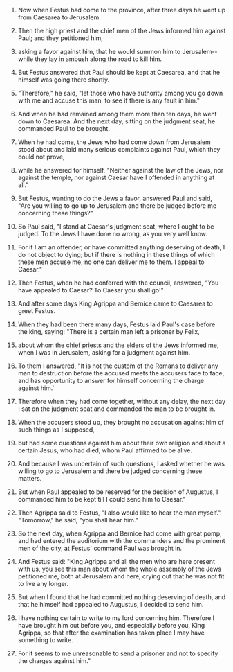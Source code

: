 
1. Now when Festus had come to the province, after three days he went up from Caesarea to Jerusalem.

2. Then the high priest and the chief men of the Jews informed him against Paul; and they petitioned him,

3. asking a favor against him, that he would summon him to Jerusalem--while they lay in ambush along the road to kill him.

4. But Festus answered that Paul should be kept at Caesarea, and that he himself was going there shortly.

5. "Therefore," he said, "let those who have authority among you go down with me and accuse this man, to see if there is any fault in him."

6. And when he had remained among them more than ten days, he went down to Caesarea. And the next day, sitting on the judgment seat, he commanded Paul to be brought.

7. When he had come, the Jews who had come down from Jerusalem stood about and laid many serious complaints against Paul, which they could not prove,

8. while he answered for himself, "Neither against the law of the Jews, nor against the temple, nor against Caesar have I offended in anything at all."

9. But Festus, wanting to do the Jews a favor, answered Paul and said, "Are you willing to go up to Jerusalem and there be judged before me concerning these things?"

10. So Paul said, "I stand at Caesar's judgment seat, where I ought to be judged. To the Jews I have done no wrong, as you very well know.

11. For if I am an offender, or have committed anything deserving of death, I do not object to dying; but if there is nothing in these things of which these men accuse me, no one can deliver me to them. I appeal to Caesar."

12. Then Festus, when he had conferred with the council, answered, "You have appealed to Caesar? To Caesar you shall go!"

13. And after some days King Agrippa and Bernice came to Caesarea to greet Festus.

14. When they had been there many days, Festus laid Paul's case before the king, saying: "There is a certain man left a prisoner by Felix,

15. about whom the chief priests and the elders of the Jews informed me, when I was in Jerusalem, asking for a judgment against him.

16. To them I answered, "It is not the custom of the Romans to deliver any man to destruction before the accused meets the accusers face to face, and has opportunity to answer for himself concerning the charge against him.'

17. Therefore when they had come together, without any delay, the next day I sat on the judgment seat and commanded the man to be brought in.

18. When the accusers stood up, they brought no accusation against him of such things as I supposed,

19. but had some questions against him about their own religion and about a certain Jesus, who had died, whom Paul affirmed to be alive.

20. And because I was uncertain of such questions, I asked whether he was willing to go to Jerusalem and there be judged concerning these matters.

21. But when Paul appealed to be reserved for the decision of Augustus, I commanded him to be kept till I could send him to Caesar."

22. Then Agrippa said to Festus, "I also would like to hear the man myself." "Tomorrow," he said, "you shall hear him."

23. So the next day, when Agrippa and Bernice had come with great pomp, and had entered the auditorium with the commanders and the prominent men of the city, at Festus' command Paul was brought in.

24. And Festus said: "King Agrippa and all the men who are here present with us, you see this man about whom the whole assembly of the Jews petitioned me, both at Jerusalem and here, crying out that he was not fit to live any longer.

25. But when I found that he had committed nothing deserving of death, and that he himself had appealed to Augustus, I decided to send him.

26. I have nothing certain to write to my lord concerning him. Therefore I have brought him out before you, and especially before you, King Agrippa, so that after the examination has taken place I may have something to write.

27. For it seems to me unreasonable to send a prisoner and not to specify the charges against him."


